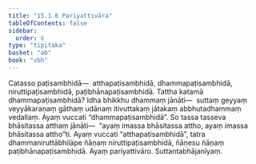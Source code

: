 ```yaml
---
title: "15.1.6 Pariyattivāra"
tableOfContents: false
sidebar:
  order: 6
type: "tipitaka"
basket: "ab"
book: "vbh"
---
```



<DynamicBreadcrumb />

<Division number="724" book="vbh">

<Paragraph number="2124" book="vbh">
Catasso paṭisambhidā—  atthapaṭisambhidā, dhammapaṭisambhidā, niruttipaṭisambhidā, paṭibhānapaṭisambhidā.
</Paragraph>

<Paragraph number="2125" book="vbh">
Tattha katamā dhammapaṭisambhidā? Idha bhikkhu dhammaṃ jānāti—  suttaṃ geyyaṃ veyyākaraṇaṃ gāthaṃ udānaṃ itivuttakaṃ jātakaṃ abbhutadhammaṃ vedallaṃ. Ayaṃ vuccati “dhammapaṭisambhidā”. So tassa tasseva bhāsitassa atthaṃ jānāti—  “ayaṃ imassa bhāsitassa attho, ayaṃ imassa bhāsitassa attho”ti. Ayaṃ vuccati “atthapaṭisambhidā”, tatra dhammaniruttābhilāpe ñāṇaṃ niruttipaṭisambhidā, ñāṇesu ñāṇaṃ paṭibhānapaṭisambhidā. Ayaṃ pariyattivāro.

</Paragraph>
</Division>

<Paragraph number="2126" type="center" book="vbh">
Suttantabhājanīyaṃ.
</Paragraph>
